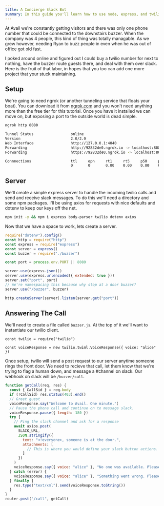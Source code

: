 ```yaml
---
title: A Concierge Slack Bot
summary: In this guide you'll learn how to use node, express, and twilio's api to create a slack bot that can respond to the door buzzer of your home or office.
---
```


At Avail we're constantly getting visitors and there was only one phone number that could be connected to the downstairs buzzer. When the company was 4 people, this kind of thing was totally managable. As we grew however, needing Ryan to buzz people in even when he was out of office got old fast.

I poked around online and figured out I could buy a twilio number for next to nothing, have the buzzer route guests there, and deal with them over slack. Here is the fruit of that labor, in hopes that you too can add one more project that your stuck maintaining.

## Setup

We're going to need ngrok (or another tunneling service that floats your boat). You can download it from [ngrok.com](https://ngrok.com) and you won't need anything more than the free tier for this tutorial. Once you have it installed we can move on, but exposing a port to the outside world is dead simple.

```bash
ngrok http 8080

Tunnel Status                 online
Version                       2.0/2.0
Web Interface                 http://127.0.0.1:4040
Forwarding                    http://92832de0.ngrok.io -> localhost:8080
Forwarding                    https://92832de0.ngrok.io -> localhost:8080

Connnections                  ttl     opn     rt1     rt5     p50     p90
                              0       0       0.00    0.00    0.00    0.00
```

## Server

We'll create a simple express server to handle the incoming twilio calls and send and receive slack messages. To do this we'll need a directory and some npm packages. I'll be using axios for requests with nice defaults and dotenv to keep our keys off the net.

```bash
npm init -y && npm i express body-parser twilio dotenv axios
```

Now that we have a space to work, lets create a server.

```js
require("dotenv").config()
const http = require("http")
const express = require("express")
const server = express()
const buzzer = require("./buzzer")

const port = process.env.PORT || 8080

server.use(express.json())
server.use(express.urlencoded({ extended: true }))
server.set("port", port)
// We're namespacing this because why stop at a door buzzer?
server.use("/buzzer", buzzer)

http.createServer(server).listen(server.get("port"))
```

## Answering The Call

We'll need to create a file called `buzzer.js`. At the top of it we'll want to instantiate our twilio client.

```js{3,4}
const twilio = require("twilio")

const voiceResponse = new twilio.twiml.VoiceResponse({ voice: "alice" })
```

Once setup, twilio will send a post request to our server anytime someone rings the front door. We need to recieve that call, let them know that we're trying to flag a human down, and message a #channel on slack. Our webhook on slack will be `/buzzer/call`.

```js
function getCall(req, res) {
  const { CallSid } = req.body
  if (!CallSid) res.status(403).end()
  // Greet guest
  voiceResponse.say("Welcome to Avail. One minute.")
  // Pause the phone call and continue on to message slack.
  voiceResponse.pause({ length: 180 })
  try {
    // Ping the slack channel and ask for a response
    await axios.post(
      SLACK_URL,
      JSON.stringify({
        text: "<!everyone>, someone is at the door.",
        attachments: [
          // This is where you would define your slack button actions.
        ]
      })
    )
    voiceResponse.say({ voice: "alice" }, "No one was available. Please try again later.")
  } catch (error) {
    voiceResponse.say({ voice: "alice" }, "Something went wrong. Please try again.")
  } finally {
    res.type("text/xml").send(voiceResponse.toString())
  }
}
router.post("/call", getCall)
```
